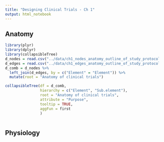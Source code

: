 ```yaml
---
title: "Designing Clinical Trials - Ch 1"
output: html_notebook
---
```


## Anatomy

```r
library(plyr)
library(dplyr)
library(collapsibleTree)
d_nodes = read.csv("../data/ch1_nodes_anatomy_outline_of_study_protocol.csv")
d_edges = read.csv("../data/ch1_edges_anatomy_outline_of_study_protocol_subelements.csv")
d_comb = d_nodes %>%
  left_join(d_edges, by = c("Element" = "Element")) %>%
  mutate(root = "Anatomy of clinical trials")

collapsibleTree(df = d_comb, 
                hierarchy = c("Element", "Sub.element"), 
                root = "Anatomy of clinical trials",
                attribute = "Purpose",
                tooltip = TRUE,
                aggFun = first
                )



```

## Physiology